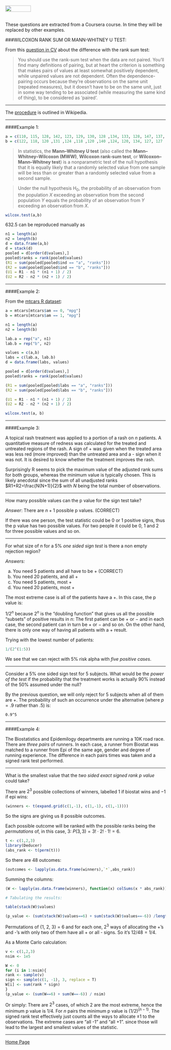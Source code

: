 <br>
<a href="http://rinterested.github.io/statistics/index.html">
<img HEIGHT="20" WIDTH="80" src="https://cloud.githubusercontent.com/assets/9312897/10556783/a27a26fa-745c-11e5-9b1a-2d5bd737387a.PNG"></a>
<br><br>



These questions are extracted from a Coursera course. In time they will be replaced by other examples.

###WILCOXON RANK SUM OR MANN-WHITNEY U TEST:


From this [question in CV](http://stats.stackexchange.com/a/91038/67822) about the difference with the rank sum test:


>You should use the rank-sum test when the data are not paired. You'll find many definitions of pairing, but at heart the criterion is something that makes pairs of values at least somewhat positively dependent, while unpaired values are not dependent. Often the dependence-pairing occurs because they're observations on the same unit (repeated measures), but it doesn't have to be on the same unit, just in some way tending to be associated (while measuring the same kind of thing), to be considered as 'paired'.


---

The [procedure](en.wikipedia.org/wiki/Mann–Whitney_U_test#Calculations) is outlined in Wikipedia.

---

####Example 1:

```r
a = c(110, 115, 128, 142, 123, 129, 130, 128 ,134, 133, 128, 147, 137, 112, 138, 128, 132, 139, 133, 135, 133, 125, 134, 139, 138, 142, 152, 140, 144, 147 ,153 ,141)
b = c(122, 118, 120 ,131 ,124 ,118 ,120 ,140 ,124, 120, 134, 127, 127 ,134, 133, 137 ,137 ,135 ,129 ,138 ,143, 128 ,121 ,129, 133, 138, 142, 131, 135, 132, 146, 135)
```

>In statistics, the **Mann–Whitney U test** (also called the **Mann–Whitney–Wilcoxon (MWW)**, **Wilcoxon rank-sum test**, or **Wilcoxon–Mann–Whitney test**) is a nonparametric test of the null hypothesis that it is equally likely that a randomly selected value from one sample will be less than or greater than a randomly selected value from a second sample.

>Under the null hypothesis $\text{H}_0$, the probability of an observation from the population $X$ exceeding an observation from the second population $Y$ equals the probability of an observation from $Y$ exceeding an observation from $X$.

```r
wilcox.test(a,b)
```

$632.5$ can be reproduced manually as

```r
n1 = length(a)
n2 = length(b)
d = data.frame(a,b)
d = stack(d)
pooled = d[order(d$values),]
pooled$ranks = rank(pooled$values)
(R1 = sum(pooled[pooled$ind == "a", "ranks"]))
(R2 = sum(pooled[pooled$ind == "b", "ranks"]))
(U1 = R1 - n1 * (n1 + 1) / 2)
(U2 = R2 - n2 * (n2 + 1) / 2)
```

---

####Example 2:

From the [mtcars R dataset](https://stat.ethz.ch/R-manual/R-devel/library/datasets/html/mtcars.html):

```r
a = mtcars[mtcars$am == 0, "mpg"]
b = mtcars[mtcars$am == 1, "mpg"]

n1 = length(a)
n2 = length(b)

lab.a = rep("a", n1)
lab.b = rep("b", n2)

values = c(a,b)
labs = c(lab.a, lab.b)
d = data.frame(labs, values)

pooled = d[order(d$values),]
pooled$ranks = rank(pooled$values)

(R1 = sum(pooled[pooled$labs == "a", "ranks"]))
(R2 = sum(pooled[pooled$labs == "b", "ranks"]))

(U1 = R1 - n1 * (n1 + 1) / 2)
(U2 = R2 - n2 * (n2 + 1) / 2)

wilcox.test(a, b)
```

---

####Example 3:

A topical rash treatment was applied to a portion of a rash on $n$ patients. A quantitative measure of redness was calculated for the treated and untreated regions of the rash. A sign of + was given when the treated area was less red (more improved) than the untreated area and a - sign when it was not. It is desired to know whether the treatment improves the rash. 

Surprisingly R seems to pick the maximum value of the adjusted rank sums for both groups, whereas the minimum value is typically chosen. This is likely anecdotal since the sum of all unadjusted ranks $R1+R2=\frac{N(N+1)}{2}$ with $N$ being the total number of observations.

---

How many possible values can the p value for the sign test take?

*Answer*: There are $n+1$ possible p values. (CORRECT)

If there was one person, the test statistic could be 0 or 1 positive signs, thus the p value has two possible values. For two people it could be 0, 1 and 2 for three possible values and so on.

---

For what size of $n$ for a $5\%$ *one sided sign test* is there a non empty rejection region?

*Answers:*

a. You need 5 patients and all have to be + (CORRECT)
b. You need 20 patients, and all +
c. You need 5 patients, most +
d. You need 20 patients, most +


The most extreme case is all of the patients have a +. In this case, the p value is:

$1/2^n$ because $2^n$ is the "doubling function" that gives us all the possible "subsets" of positive results in $n$: The first patient can be $+$ or $-$ and in each case, the second patient can in turn be $+$ or $-$ and so on. On the other hand, there is only one way of having all patients with a $+$ result.

Trying with the lowest number of patients:

```r
1/(2^(1:5))
```

We see that we can reject with $5\%$ risk alpha with *five positive cases*.

---

Consider a $5\%$ one sided sign test for $5$ subjects. What would be the *power of the test* if the probability that the treatment works is actually $90\%$ instead of the $50\%$ assumed under the null?

By the previous question, we will only reject for 5 subjects when all of them are +. The probability of such an occurrence under the alternative (where $p=.9$ rather than $.5$) is:

```
0.9^5
```

---

####Example 4:


The Biostatistics and Epidemilogy departments are running a 10K road race. There are *three pairs* of runners. In each case, a runner from Biostat was matched to a runner from Epi of the same age, gender and degree of running experience. The difference in each pairs times was taken and a signed rank test performed.

---

What is the smallest value that the *two sided exact signed rank p value* could take?

There are $2^3$ possible collections of winners, labelled $1$ if biostat wins and $-1$ if epi wins:

```r
(winners <- t(expand.grid(c(1,-1), c(1,-1), c(1,-1))))
```

So the signs are giving us 8 possible outcomes.

Each possible outcome will be ranked with the possible ranks being the *permutations* of, in this case, $3$: $P(3,3)=3!\cdot 2!\cdot 1!=6$.

```r
t <- c(1,2,3)
library(Deducer)
(abs_rank <- t(perm(t)))
```

So there are 48 outcomes:

```r
(outcomes <- lapply(as.data.frame(winners),`*`,abs_rank))
```


Summing the columns:

```r
(W <- lapply(as.data.frame(winners), function(x) colSums(x * abs_rank)))

# Tabulating the results:

table(stack(W)$values)

(p_value <- (sum(stack(W)$values==6) + sum(stack(W)$values==-6)) /length(stack(W)$values))
```

Permutations of {1, 2, 3} = 6 and for each one, $2^3$ ways of allocating the +'s and -'s with only two of them have all + or all - signs. So it's $12/48 = 1/4$.

As a Monte Carlo calculation:

```r
v <- c(1,2,3) 
nsim <- 1e5 

W <- 0 
for (i in 1:nsim){ 
rank <- sample(v) 
sign <- sample(c(1, -1), 3, replace = T) 
W[i] <- sum(rank * sign) 
} 
(p_value <- (sum(W==6) + sum(W==-6)) / nsim)
```

Or simply: There are $2^3$ cases, of which 2 are the most extreme, hence the minimum p value is $1/4$. For $n$ pairs the minimum p value is $(1/2)^{(n-1)}$. The signed rank test  effectively just counts all the ways to allocate $\pm 1$ to the observations. The extreme cases are "all -1" and "all +1". since those will lead to the largest and smallest values of the statistic.

---

<a href="http://rinterested.github.io/statistics/index.html">Home Page</a>
